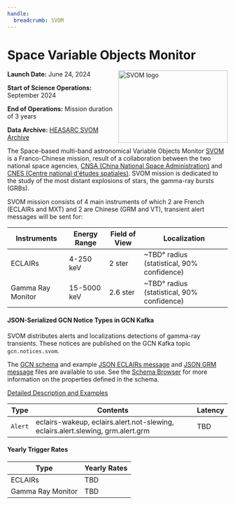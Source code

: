 ```yaml
---
handle:
  breadcrumb: SVOM
---
```



# Space Variable Objects Monitor

<img
  src={logo}
  align="right"
  width="250"
  height="165"
  alt="SVOM logo"
  className="grid-col-6 mobile-lg:grid-col-4 tablet:grid-col-2 desktop:grid-col-3 height-auto"
/>

**Launch Date:** June 24, 2024

**Start of Science Operations:** September 2024

**End of Operations:** Mission duration of 3 years

**Data Archive:**
[HEASARC SVOM Archive](https://heasarc.gsfc.nasa.gov/docs/heasarc/missions/svom.html)

The Space-based multi-band astronomical Variable Objects Monitor [SVOM](https://www.svom.eu/en/the-svom-mission/) is a Franco-Chinese mission, result of a collaboration between the two national space agencies, [CNSA (China National Space Administration)](https://www.cnsa.gov.cn/english/index.html) and [CNES (Centre national d'études spatiales)](https://irfu.cea.fr/dap/en/Phocea/Vie_des_labos/Ast/ast_technique.php?id_ast=2276). SVOM mission is dedicated to the study of the most distant explosions of stars, the gamma-ray bursts (GRBs).

SVOM mission consists of 4 main instruments of which 2 are French (ECLAIRs and MXT) and 2 are Chinese (GRM and VT), transient alert messages will be sent for:

 <div className="overflow-table">

| Instruments       | Energy Range | Field of View | Localization                               |
| ----------------- | ------------ | ------------- | ------------------------------------------ |
| ECLAIRs           | 4-250 keV    | 2 ster        | ~TBD° radius (statistical, 90% confidence) |
| Gamma Ray Monitor | 15-5000 keV  | 2.6 ster      | ~TBD° radius (statistical, 90% confidence) |

 </div>

#### JSON-Serialized GCN Notice Types in GCN Kafka

SVOM distributes alerts and localizations detections of gamma-ray transients. These notices are published on the GCN Kafka topic `gcn.notices.svom`.

The [GCN schema](/schema/stable/gcn/notices/svom/alert.schema.json) and
example [JSON ECLAIRs message](gcn/notices/svom/eclairs/alert.slewing.example.json) and [JSON GRM message](gcn/notices/svom/grm/alert.grm.example.json) files are available to use. See the [Schema Browser](/docs/schema/stable/gcn/notices/svom/alert.schema.json) for more information on the properties defined in the schema.

[Detailed Description and Examples](https://github.com/nasa-gcn/gcn-schema/tree/main/gcn/notices/svom)

 <div className="overflow-table">

| Type    | Contents                                                                        | Latency |
| ------- | ------------------------------------------------------------------------------- | ------- |
| `Alert` | eclairs-wakeup, eclairs.alert.not-slewing, eclairs.alert.slewing, grm.alert.grm | TBD     |

 </div>

#### Yearly Trigger Rates

 <div className="overflow-table">

| Type              | Yearly Rates |
| ----------------- | ------------ |
| ECLAIRs           | TBD          |
| Gamma Ray Monitor | TBD          |

 </div>
